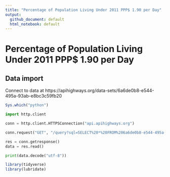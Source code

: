 ```yaml
---
title: "Percentage of Population Living Under 2011 PPP$ 1.90 per Day"
output:
  github_document: default
  html_notebook: default
---
```


# Percentage of Population Living Under 2011 PPP$ 1.90 per Day

## Data import

Connect to data at https://apihighways.org/data-sets/6a6de0b8-e544-495a-93ab-e8bc3c59fb20

```r
Sys.which("python")
```


```python
import http.client

conn = http.client.HTTPSConnection("api.apihighways.org")

conn.request("GET", "/query?sql=SELECT%20*%20FROM%206a6de0b8-e544-495a-93ab-e8bc3c59fb20")

res = conn.getresponse()
data = res.read()

print(data.decode("utf-8"))
```




```r
library(tidyverse)
library(lubridate)
```


